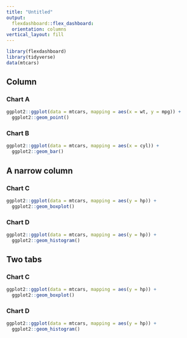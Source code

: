 ```yaml
---
title: "Untitled"
output: 
  flexdashboard::flex_dashboard:
  orientation: columns
vertical_layout: fill
---
```

  
```r
library(flexdashboard)
library(tidyverse)
data(mtcars)

```

Column {data-width=650}
-----------------------------------------------------------------------
  
### Chart A
  
```r
ggplot2::ggplot(data = mtcars, mapping = aes(x = wt, y = mpg)) +
  ggplot2::geom_point()

```


### Chart B

```r
ggplot2::ggplot(data = mtcars, mapping = aes(x = cyl)) +
  ggplot2::geom_bar()


```


A narrow column {data-height=150}
-----------------------------------------------------------------------
  
  
  
### Chart C
  
```r
ggplot2::ggplot(data = mtcars, mapping = aes(y = hp)) +
  ggplot2::geom_boxplot()

```

### Chart D

```r
ggplot2::ggplot(data = mtcars, mapping = aes(y = hp)) +
  ggplot2::geom_histogram()


```


Two tabs {.tabset}
-----------------------------------------------------------------------
  
### Chart C
  
```r
ggplot2::ggplot(data = mtcars, mapping = aes(y = hp)) +
  ggplot2::geom_boxplot()

```

### Chart D

```r
ggplot2::ggplot(data = mtcars, mapping = aes(y = hp)) +
  ggplot2::geom_histogram()


```
